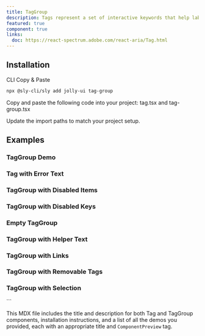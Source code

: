 ```yaml
---
title: TagGroup
description: Tags represent a set of interactive keywords that help label, organize, and categorize content.
featured: true
component: true
links:
  doc: https://react-spectrum.adobe.com/react-aria/Tag.html
---
```


<ComponentPreview name="tag-group-demo" />

## Installation

<Tabs defaultValue="cli">

<TabsList>
  <TabsTrigger value="cli">CLI</TabsTrigger>
  <TabsTrigger value="manual">Copy & Paste</TabsTrigger>
</TabsList>

<TabsContent value="cli">

```bash
npx @sly-cli/sly add jolly-ui tag-group
```

</TabsContent>

<TabsContent value="manual">

<Steps>

<Step>
  Copy and paste the following code into your project: tag.tsx and tag-group.tsx
</Step>

<ComponentSource name="tag" />
<ComponentSource name="tag-group" />

<Step>Update the import paths to match your project setup.</Step>

</Steps>

</TabsContent>

</Tabs>

## Examples

### TagGroup Demo

<ComponentPreview name="tag-group-demo" />

### Tag with Error Text

<ComponentPreview name="tag-error-text" />

### TagGroup with Disabled Items

<ComponentPreview name="tag-group-disabled-items" />

### TagGroup with Disabled Keys

<ComponentPreview name="tag-group-disabled-keys" />

### Empty TagGroup

<ComponentPreview name="tag-group-empty" />

### TagGroup with Helper Text

<ComponentPreview name="tag-group-helper" />

### TagGroup with Links

<ComponentPreview name="tag-group-links" />

### TagGroup with Removable Tags

<ComponentPreview name="tag-group-remove" />

### TagGroup with Selection

<ComponentPreview name="tag-group-selection" />
```

This MDX file includes the title and description for both Tag and TagGroup components, installation instructions, and a list of all the demos you provided, each with an appropriate title and `ComponentPreview` tag.
